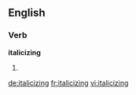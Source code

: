 ==English==

===Verb===
'''italicizing'''

# {{present participle of|italicize}}

[[de:italicizing]]
[[fr:italicizing]]
[[vi:italicizing]]